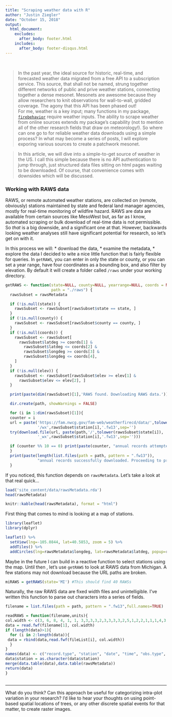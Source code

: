 ```yaml
---
title: "Scraping weather data with R"
author: "Justin Ziegler"
date: "October 15, 2018"
output: 
  html_document:
    excludes:
      after_body: footer.html
    includes:
      after_body: footer-disqus.html
---
```


<br>

>In the past year, the ideal source for historic, real-time, and forecasted weather data migrated from a free API to a subscription service. This source, that shall not be named, strung together different networks of public and prive weather stations, connecting together a dense mesonet. Mesonets are awesome because they allow researchers to knit observations for wall-to-wall, gridded coverage. The agony that this API has been phased out!   
For me, weather is a key input; many functions in my package, [`firebehavior`](https://github.com/EcoFire/firebehavioR) require weather inputs. The ability to scrape weather from online sources extends my package's capability (not to mention all of the other research fields that draw on meteorology!). So where can one go to for reliable weather data downloads using a simple process? In what may become a series of posts, I will explore exporing various sources to create a patchwork mesonet.  

>In this article, we will dive into a simple-to-get source of weather in the US. I call this simple because there is no API authentication to jump through, just structured data files sitting on html pages waiting to be downloaded. Of course, that convenience comes with downsides which will be discussed.

### Working with RAWS data

RAWS, or remote automated weather stations, are collected on (remote, obviously) stations maintained by state and federal land manager agencies, mostly for real-time monitoring of wildfire hazard. RAWS are data are available from certain sources like MesoWest but, as far as I know, automated scraping or bulk download of real-time data is not permissible. So *that* is a big downside, and a significant one at that. However, backwards looking weather analyses still have significant potential for research, so let's get on with it. 

In this process we will:
* download the data,
* examine the metadata,
* explore the data
I decided to wite a nice little function that is fairly flexible for queries. In `getRAWS`, you can enter in only the state or county, or you can set a year range, have four coordinates as a bounding box, and also filter by elevation. By default it will create a folder called `/raws` under your working directory.  

```r
getRAWS <- function(state=NULL, county=NULL, yearrange=NULL, coords = NULL, elev = NULL,
                    path = "./raws") {
  rawsSubset = rawsMetadata

  if (!is.null(state)) {
    rawsSubset <- rawsSubset[rawsSubset$state == state, ]
  }
  if (!is.null(county)) {
    rawsSubset <- rawsSubset[rawsSubset$county == county, ]
  }
  if (!is.null(coords)) {
    rawsSubset <- rawsSubset[
      rawsSubset$latdeg >= coords[1] &
        rawsSubset$latdeg <= coords[2] &
        rawsSubset$longdeg >= coords[3] &
        rawsSubset$longdeg <= coords[4],
    ]
  }
  if (!is.null(elev)) {
    rawsSubset <- rawsSubset[rawsSubset$elev >= elev[1] &
      rawsSubset$elev <= elev[2], ]
  }

  print(paste(dim(rawsSubset)[1],'RAWS found. Downloading RAWS data.'))

  dir.create(path, showWarnings = FALSE)

  for (i in 1:dim(rawsSubset)[1]){
  counter = i
  url = paste('https://fam.nwcg.gov/fam-web/weatherfirecd/data/',tolower(rawsSubset$state[i]),
              '/wx',rawsSubset$station[i],'.fw13',sep='')
  try(download.file(url, paste(path,'/',tolower(rawsSubset$state[i]),
              '_wx',rawsSubset$station[i],'.fw13',sep='')))

  if (counter %% 10 == 0) print(paste(counter, "annual records attempted to download."))
  }
  print(paste(length(list.files(path = path, pattern = ".fw13")),
              "annual records successfully downloaded. Proceeding to process"))
  }
```

If you noticed, this function depends on `rawsMetadata`. Let's take a look at that real quick...
```r
load('site_content/data/rawsMetadata.rda')
head(rawsMetadata)
```
```r
knitr::kable(head(rawsMetadata), format = "html")
```

First thing that comes to mind is looking at a map of stations.
```r
library(leaflet)
library(dplyr)
```
```r
leaflet() %>%
  setView(lng=-105.0844, lat=40.5853, zoom = 5) %>% 
  addTiles() %>%
  addCircles(lng=rawsMetadata$longdeg, lat=rawsMetadata$latdeg, popup=rawsMetadata$name, radius = rep(0.1,length(rawsMetadata$name))) 
```

Maybe in the future I can build in a reactive function to select stations using the map. Until then , let's use `getRAWS` to look at RAWS data from Michigan. A few stations may not download because the URL paths are broken.
```r
miRAWS = getRAWS(state='MI') #This should find 40 RAWSs
```
Naturally, the raw RAWS data are fixed width files and unintelligible. I've written this function to parse out characters into a series of fields.
```{r{}
filename = list.files(path = path, pattern = ".fw13",full.names=TRUE)

readRAWS = function(filename,units){
col.width <- c(3, 6, 8, 4, 1, 1, 3,3,3,3,2,3,3,3,3,2,5,1,2,2,1,1,1,4,3,3,1)
data = read.fwf(filename[1], col.width)
if (length(data)>1){
  for (i in 2:length(data)){
 data = rbind(data,read.fwf(fileList[i], col.width))
  }
}
names(data) <- c("record.type", "station", "date", "time", "obs.type", "state.wx", "temp", "rh", "wind.dir", "wind.spd", "fuel.moist", "max.temp", "min.temp", "max.rh", "min.rh","precip.dur","precip.amt","wet.flag","herb.green","shrub.green","moist.code","meas.type","season","solar.rad","gust.dir","gust.spd","snow.flag")
data$station = as.character(data$station)
merge(data.table(data),data.table(rawsMetadata))
return(data)
}
  


```

<hr>
What do you think? Can this approach be useful for categorizing intra-plot variation in your research? I'd like to hear your thoughts on using point-based spatial locations of trees, or any other discrete spatial events for that matter, to create raster images. 

[^1]: **Ziegler, J.P.**, Hoffman, C., Battaglia, M. and Mell, W., 2017. Spatially explicit measurements of forest structure and fire behavior following restoration treatments in dry forests. Forest Ecology and Management, 386, pp.1-12. 
[^2]: Here, creation of spatstat will warn you that many points have duplicate locations. That's okay for this analysis. 
[^3]: In general, smoothing alone is best left for when maps of points don't display strong gradience over the study area 
